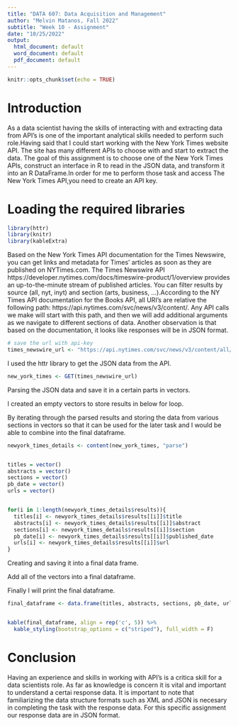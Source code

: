 ```yaml
---
title: "DATA 607: Data Acquisition and Management"
author: "Melvin Matanos, Fall 2022"
subtitle: "Week 10 - Assignment"
date: "10/25/2022"
output:
  html_document: default
  word_document: default
  pdf_document: default
---
```



```r
knitr::opts_chunk$set(echo = TRUE)
```


# Introduction

 
As a data scientist having the skills of interacting with and extracting data from API's is one of the important analytical skills needed to perform such role.Having said that I could start working with the New York Times website API. The site has many different APIs to choose with and start to extract the data. The goal of this assignment is to choose one of the New York Times APIs, construct an interface in R to read in the JSON data, and
transform it into an R DataFrame.In order for me to perform those task and access The New York Times API,you need to create an API key. 

# Loading the required libraries

```r
library(httr)
library(knitr)
library(kableExtra)
```


Based on the New York Times API documentation for the Times Newswire, you can get links and metadata for Times' articles as soon as they are published on NYTimes.com. The Times Newswire API https://developer.nytimes.com/docs/timeswire-product/1/overview  provides an up-to-the-minute stream of published articles. You can filter results by source (all, nyt, inyt) and section (arts, business, ...).According to the NY Times API documentation for the Books API, all URI's are relative the following path: https://api.nytimes.com/svc/news/v3/content/. Any API calls we make will start with this path, and then we will add additional arguments as we navigate to different sections of data. Another observation is that based on the documentation, it looks like responses will be in JSON format. 


```r
# save the url with api-key
times_newswire_url <- "https://api.nytimes.com/svc/news/v3/content/all/all.json?api-key=FxwSz2tAiBQF1zA0XHxs97ccuzXh1e1B"
```

 I used the httr library to get the JSON data from the API.
 
```r
new_york_times <- GET(times_newswire_url)
```


Parsing the JSON data and save it in a certain parts in vectors.

I created  an empty vectors to store results in below for loop.

By iterating through the parsed results and storing the data from various sections in vectors so that it can be used for the later task and I would be able to combine into the final dataframe.

```r
newyork_times_details <- content(new_york_times, "parse")


titles = vector()
abstracts = vector()
sections = vector()
pb_date = vector()
urls = vector()


for(i in 1:length(newyork_times_details$results)){
  titles[i] <- newyork_times_details$results[[i]]$title
  abstracts[i] <- newyork_times_details$results[[i]]$abstract
  sections[i] <- newyork_times_details$results[[i]]$section
  pb_date[i] <- newyork_times_details$results[[i]]$published_date
  urls[i] <- newyork_times_details$results[[i]]$url
}

```


Creating and saving it into a final data frame.

Add  all of the vectors into a final dataframe.

Finally I will print the final dataframe.

```r

final_dataframe <- data.frame(titles, abstracts, sections, pb_date, urls)


kable(final_dataframe, align = rep('c', 5)) %>% 
  kable_styling(bootstrap_options = c("striped"), full_width = F)
```



# Conclusion

Having an experience and skills in working with API's is a critica skill for a data scientists role. As far as knowledge is concern it is vital and important to understand a certai response data. It is important to note that familiarizing the data structure formats such as XML and JSON is necesary in completing the task with the response data. For this specific assignment our response data are in JSON format.





